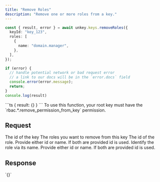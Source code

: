```yaml
---
title: "Remove Roles"
description: "Remove one or more roles from a key."
---
```

<RequestExample>

```ts
const { result, error } = await unkey.keys.removeRoles({
  keyId: "key_123",
  roles: [
    {
      name: "domain.manager",
    },
  ],
});

if (error) {
  // handle potential network or bad request error
  // a link to our docs will be in the `error.docs` field
  console.error(error.message);
  return;
}
console.log(result)

```

</RequestExample>

<ResponseExample>
```ts
{ result: {} }
```
</ResponseExample>


<Note>
  To use this function, your root key must have the `rbac.*.remove_permission_from_key` permission.
</Note>


## Request

<ParamField body="keyId" type="string" required>
   The id of the key
</ParamField>

<ParamField body="roles" type="object[]" required>
  The roles you want to remove from this key

<Expandable>
<ParamField body="id" type="string">
The id of the role. Provide either id or name. If both are provided id is used.
</ParamField>
<ParamField body="name" type="string">
Identify the role via its name. Provide either id or name. If both are provided id is used.
</ParamField>
</Expandable>
</ParamField>

## Response
<ResponseField name="result">
    `{}`
</ResponseField>
